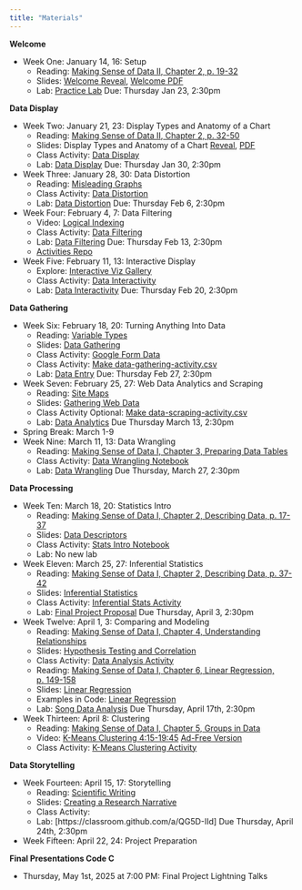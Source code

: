 ```yaml
---
title: "Materials"
---
```


**Welcome**

- Week One: January 14, 16: Setup
  - Reading: [Making Sense of Data II, Chapter 2, p. 19-32](https://ebookcentral.proquest.com/lib/allegheny-ebooks/reader.action?docID=427614&ppg=35)
  - Slides: [Welcome Reveal](slides/01-welcome.qmd), [Welcome PDF](slides/01-welcome.pdf)
  - Lab: [Practice Lab](https://classroom.github.com/a/ypH8iEXF) Due: Thursday Jan 23, 2:30pm

**Data Display**

- Week Two: January 21, 23: Display Types and Anatomy of a Chart
  - Reading: [Making Sense of Data II, Chapter 2, p. 32-50](https://ebookcentral.proquest.com/lib/allegheny-ebooks/reader.action?docID=427614&ppg=48)
  - Slides: Display Types and Anatomy of a Chart [Reveal](slides/02-data-display.qmd), [PDF](slides/02-data-display.pdf)
  - Class Activity: [Data Display](code/data_display_activity.ipynb)
  - Lab: [Data Display](https://classroom.github.com/a/4qDGRQsy) Due: Thursday Jan 30, 2:30pm
- Week Three: January 28, 30: Data Distortion
  - Reading: [Misleading Graphs](https://web.stevenson.edu/mbranson/m4tp/version1/fake-news-misleading-graphs.html)
  - Class Activity: [Data Distortion](code/data_distortion_activity.ipynb)
  - Lab: [Data Distortion](https://classroom.github.com/a/MlNXvWRF) Due: Thursday Feb 6, 2:30pm
- Week Four: February 4, 7: Data Filtering
  - Video: [Logical Indexing](https://youtu.be/v5pJfu-yn-0)
  - Class Activity: [Data Filtering](code/data_filtering_activity.ipynb)
  - Lab: [Data Filtering](https://classroom.github.com/a/TwR2gnVy) Due: Thursday Feb 13, 2:30pm 
  - [Activities Repo](https://classroom.github.com/a/WsxZrwZP) 
- Week Five: February 11, 13: Interactive Display
  - Explore: [Interactive Viz Gallery](https://www.tableau.com/viz-gallery)
  - Class Activity: [Data Interactivity](code/data_interactivity_activity.ipynb)
  - Lab: [Data Interactivity](https://classroom.github.com/a/xwNOik6D) Due: Thursday Feb 20, 2:30pm
  
**Data Gathering**

- Week Six: February 18, 20: Turning Anything Into Data
  - Reading: [Variable Types](https://www150.statcan.gc.ca/n1/edu/power-pouvoir/ch8/5214817-eng.htm)
  - Slides: [Data Gathering](slides/06-data-gathering.qmd)
  - Class Activity: [Google Form Data](https://forms.gle/rqqcmMtnEHc6g3276)
  - Class Activity: [Make data-gathering-activity.csv](slides/06-data-gathering.qmd#csv-activity)
  - Lab: [Data Entry](https://classroom.github.com/a/ltosB-79) Due: Thursday Feb 27, 2:30pm
- Week Seven: February 25, 27: Web Data Analytics and Scraping
  - Reading: [Site Maps](https://markitors.com/what-is-a-sitemap/)
  - Slides: [Gathering Web Data](slides/07-web-data.qmd)
  - Class Activity Optional: [Make data-scraping-activity.csv](slides/07-web-data.qmd#optional-activity)
  - Lab: [Data Analytics](https://classroom.github.com/a/PjJ1a7Oy) Due Thursday March 13, 2:30pm
  <!-- - Students disliked this lab... -->
- Spring Break: March 1-9
- Week Nine: March 11, 13: Data Wrangling
  - Reading: [Making Sense of Data I, Chapter 3, Preparing Data Tables](https://ebookcentral.proquest.com/lib/allegheny-ebooks/reader.action?docID=1729064&ppg=61)
  <!-- - Slides: [Data Wrangling](slides/09-data-wrangling.qmd) -->
  - Class Activity: [Data Wrangling Notebook](code/data_wrangling_activity.ipynb)
  - Lab: [Data Wrangling](https://classroom.github.com/a/su5FvGaJ) Due Thursday, March 27, 2:30pm


**Data Processing**

- Week Ten: March 18, 20: Statistics Intro
  - Reading: [Making Sense of Data I, Chapter 2, Describing Data, p. 17-37](https://ebookcentral.proquest.com/lib/allegheny-ebooks/reader.action?docID=1729064&ppg=31)
  - Slides: [Data Descriptors](slides/10-data-descriptors.qmd)
  - Class Activity: [Stats Intro Notebook](code/stats_intro_activity.ipynb)
  - Lab: No new lab
- Week Eleven: March 25, 27: Inferential Statistics
  - Reading: [Making Sense of Data I, Chapter 2, Describing Data, p. 37-42](https://ebookcentral.proquest.com/lib/allegheny-ebooks/reader.action?docID=1729064&ppg=50)
  - Slides: [Inferential Statistics](slides/11-inferential-statistics.qmd)
  - Class Activity: [Inferential Stats Activity](/code/stats_inferential_activity.ipynb)
  - Lab: [Final Project Proposal](https://classroom.github.com/a/9gVboTSR) Due Thursday, April 3, 2:30pm
- Week Twelve: April 1, 3: Comparing and Modeling
  - Reading: [Making Sense of Data I, Chapter 4, Understanding Relationships](https://ebookcentral.proquest.com/lib/allegheny-ebooks/reader.action?docID=1729064&ppg=73)
  - Slides: [Hypothesis Testing and Correlation](slides/12-correlation.qmd)
  - Class Activity: [Data Analysis Activity](/code/data_analysis_activity.ipynb)
  - Reading: [Making Sense of Data I, Chapter 6, Linear Regression, p. 149-158](https://ebookcentral.proquest.com/lib/allegheny-ebooks/reader.action?docID=1729064&ppg=163)
  - Slides: [Linear Regression](slides/13-linear-regression.qmd)
  - Examples in Code: [Linear Regression](/code/linear_regression.ipynb)
  - Lab: [Song Data Analysis](https://classroom.github.com/a/ZshwGtt8) Due Thursday, April 17th, 2:30pm
- Week Thirteen: April 8: Clustering
  - Reading: [Making Sense of Data I, Chapter 5, Groups in Data](https://ebookcentral.proquest.com/lib/allegheny-ebooks/reader.action?docID=1729064&ppg=97)
  - Video: [K-Means Clustering 4:15-19:45](https://youtu.be/9Mmj8NMCqEQ) [Ad-Free Version](https://docs.google.com/presentation/d/1wB96HNyc1ysM4Qng4XaT24vDpxgEDCINXhdeSSsK374/edit?usp=sharing)
  - Class Activity: [K-Means Clustering Activity](/code/data_clustering_activity.ipynb)

**Data Storytelling**

- Week Fourteen: April 15, 17: Storytelling
  - Reading: [Scientific Writing](https://esajournals.onlinelibrary.wiley.com/doi/epdf/10.1002/bes2.1258)
  - Slides: [Creating a Research Narrative](slides/14-storytelling.qmd)
  - Class Activity:
  - Lab: [https://classroom.github.com/a/QG5D-IId] Due Thursday, April 24th, 2:30pm
  <!-- - write up this exploration -->
- Week Fifteen: April 22, 24: Project Preparation

**Final Presentations Code C**

- Thursday, May 1st, 2025 at 7:00 PM: Final Project Lightning Talks 
